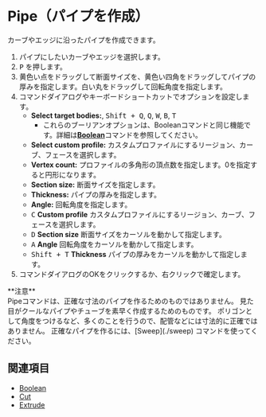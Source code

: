 
# Pipe（パイプを作成）

<Reference shortcut="P" command="Pipe" button="コマンドバー右" />

カーブやエッジに沿ったパイプを作成できます。

1. パイプにしたいカーブやエッジを選択します。
2. <kbd>P</kbd> を押します。
3. 黄色い点をドラッグして断面サイズを、黄色い四角をドラッグしてパイプの厚みを指定します。白い丸をドラッグして回転角度を指定します。
4. コマンドダイアログやキーボードショートカットでオプションを設定します。
     - **Select target bodies:**, <kbd>Shift + Q</kbd>, <kbd>Q</kbd>, <kbd>W</kbd>,  <kbd>B</kbd>,  <kbd>T</kbd>
          - これらのブーリアンオプションは、Booleanコマンドと同じ機能です。詳細は[**Boolean**](./boolean)コマンドを参照してください。
     - **Select custom profile:** カスタムプロファイルにするリージョン、カーブ、フェースを選択します。
     - **Vertex count:** プロファイルの多角形の頂点数を指定します。0を指定すると円形になります。
     - **Section size:** 断面サイズを指定します。
     - **Thickness:** パイプの厚みを指定します。
     - **Angle:** 回転角度を指定します。
     - <kbd>C</kbd> **Custom profile** カスタムプロファイルにするリージョン、カーブ、フェースを選択します。
     - <kbd>D</kbd> **Section size** 断面サイズをカーソルを動かして指定します。
     - <kbd>A</kbd> **Angle** 回転角度をカーソルを動かして指定します。
     - <kbd>Shift + T</kbd> **Thickness** パイプの厚みをカーソルを動かして指定します。
5. コマンドダイアログのOKをクリックするか、右クリックで確定します。

<Callout emoji="❗">
**注意**<br />
Pipeコマンドは、正確な寸法のパイプを作るためのものではありません。
見た目がクールなパイプやチューブを素早く作成するためのものです。
ポリゴンとして角度をつけるなど、多くのことを行うので、配管などには寸法的に正確ではありません。
正確なパイプを作るには、[Sweep](./sweep) コマンドを使ってください。
</Callout>

<VideoPlayer fileName="pipe"/>

## 関連項目
- [Boolean](./boolean)
- [Cut](./cut)
- [Extrude](./extrude)